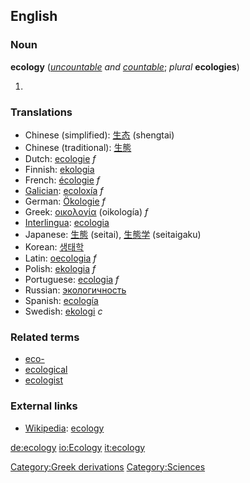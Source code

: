 ==English==

===Noun===
'''ecology'''  (''[[uncountable]] and [[countable]]''; ''plural'' '''ecologies''')
# {{stub}}

===Translations===
*Chinese (simplified): [[生态]] (shengtai)
*Chinese (traditional): [[生態]]
*Dutch: [[ecologie]] ''f''
*Finnish: [[ekologia]]
*French: [[écologie]] ''f''
*[[Galician]]: [[ecoloxía]] ''f''
*German: [[Ökologie]] ''f''
*Greek: [[οικολογία]] (oikología) ''f''
*[[Interlingua]]: [[ecologia]]
*Japanese: [[生態]] (seitai), [[生態学]] (seitaigaku)
*Korean: [[생태학]]
*Latin: [[oecologia]] ''f''
*Polish: [[ekologia]] ''f''
*Portuguese: [[ecologia]] ''f''
*Russian: [[экологичность]]
*Spanish: [[w:es:ecología|ecología]]
*Swedish: [[ekologi]] ''c''

===Related terms===
*[[eco-]]
*[[ecological]]
*[[ecologist]]

===External links===
* [[Wikipedia]]: [[w:ecology|ecology]]

[[Category:Greek derivations]]
[[Category:Sciences]]

[[de:ecology]]
[[io:Ecology]]
[[it:ecology]]